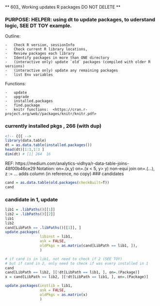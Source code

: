 <!--
  NO LONGER NEED yaml header,  see _quarto.yml
-->
** 603_   Working updates R packages **
** DO NOT DELETE **

### PURPOSE:    HELPER:  using dt to update  packages, to uderstand logic, SEE DT TOY example.
<!-- {{{ -->
Outline:  

    -   Check R version, sessionInfo
    -   Check current R library locations, 
    -   Review packages each library
    -   Identify packages in more than ONE directory
    -   (interactive only) update `old` packages (compiled with older R versions)
    -   (interactive only) update any remaining packages
    -   list Env variables
    
Functions:  

    -   update
    -   upgrade
    -   installed.packages
    -   find.package
    -   knitr functions:  <https://cran.r-project.org/web//packages/knitr/knitr.pdf>
<!-- }}} -->

### currently installed pkgs , 266 (with dup)
  ```r
<!-- {{{ -->
library(data.table)
dt = as.data.table(installed.packages())
head(dt)[1:3,1:3 ]
dim(dt) # [1] 264  16
```
<!-- }}} -->




REF: https://medium.com/analytics-vidhya/r-data-table-joins-48f00b46ce29
Notation:
  on=.(x,y)
  on=.(x < 5, y> y)  non-equi join
  on=.(...), z := ...   adds column (in reference, no copy)
### candidates
```r
cand = as.data.table(old.packages(checkBuilt=T))
cand
```

### candidate in 1, update
```r
lib1 = .libPaths()[[1]]
lib2 = .libPaths()[[2]]
lib1
lib2
cand[LibPath == .libPaths()[[1]], ]
update.packages(
                libinst = lib1,
                ask = FALSE,
                oldPkgs = as.matrix(cand[LibPath == lib1, ]),
                )

```


```r
# if cand is in lib1, not need to check if 2 (SEE TOY)
# but if cand in 2, only need to check if was every installed in 1
cand
cand[LibPath == lib2, ][!dt[LibPath == lib1, ], on=.(Package)]
x = cand[LibPath == lib2, ][!dt[LibPath == lib1, ], on=.(Package)]

update.packages(instlib = lib1,
                ask = FALSE,
                oldPkgs = as.matrix(x)
                )
```

